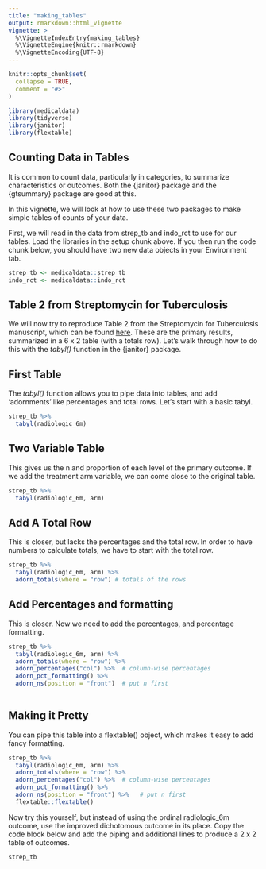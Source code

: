 ```yaml
---
title: "making_tables"
output: rmarkdown::html_vignette
vignette: >
  %\VignetteIndexEntry{making_tables}
  %\VignetteEngine{knitr::rmarkdown}
  %\VignetteEncoding{UTF-8}
---
```


```r
knitr::opts_chunk$set(
  collapse = TRUE,
  comment = "#>"
)
```

```r
library(medicaldata)
library(tidyverse)
library(janitor)
library(flextable)
```

## Counting Data in Tables
It is common to count data, particularly in categories, to summarize characteristics or outcomes. Both the {janitor} package and the {gtsummary} package are good at this.

In this vignette, we will look at how to use these two packages to make simple tables of counts of your data. 

First, we will read in the data from strep_tb and indo_rct to use for our tables. Load the libraries in the setup chunk above. If you then run the code chunk below, you should have two new data objects in your Environment tab.

```r
strep_tb <- medicaldata::strep_tb
indo_rct <- medicaldata::indo_rct
```

## Table 2 from Streptomycin for Tuberculosis

We will now try to reproduce Table 2 from the Streptomycin for Tuberculosis manuscript, which can be found [here](https://www.bmj.com/content/bmj/2/4582/769.full.pdf). These are the primary results, summarized in a 6 x 2 table (with a totals row). Let's walk through how to do this with the _tabyl()_ function in the {janitor} package.

## First Table

The _tabyl()_ function allows you to pipe data into tables, and add 'adornments' like percentages and total rows. Let's start with a basic tabyl.

```r
strep_tb %>% 
  tabyl(radiologic_6m)
```

## Two Variable Table

This gives us the n and proportion of each level of the primary outcome. If we add the treatment arm variable, we can come close to the original table.

```r
strep_tb %>% 
  tabyl(radiologic_6m, arm)
```

## Add A Total Row

This is closer, but lacks the percentages and the total row.
In order to have numbers to calculate totals, we have to start with the total row.

```r
strep_tb %>% 
  tabyl(radiologic_6m, arm) %>% 
  adorn_totals(where = "row") # totals of the rows
```

## Add Percentages and formatting

This is closer.
Now we need to add the percentages, and percentage formatting.

```r
strep_tb %>% 
  tabyl(radiologic_6m, arm) %>% 
  adorn_totals(where = "row") %>% 
  adorn_percentages("col") %>%  # column-wise percentages
  adorn_pct_formatting() %>% 
  adorn_ns(position = "front")  # put n first
  
```

## Making it Pretty
You can pipe this table into a flextable() object, which makes it easy to add fancy formatting.

```r
strep_tb %>% 
  tabyl(radiologic_6m, arm) %>% 
  adorn_totals(where = "row") %>% 
  adorn_percentages("col") %>%  # column-wise percentages
  adorn_pct_formatting() %>% 
  adorn_ns(position = "front") %>%   # put n first
  flextable::flextable()
```

Now try this yourself, but instead of using the ordinal radiologic_6m outcome, use the improved dichotomous outcome in its place. Copy the code block below and add the piping and additional lines to produce a 2 x 2 table of outcomes.

```r
strep_tb
```

